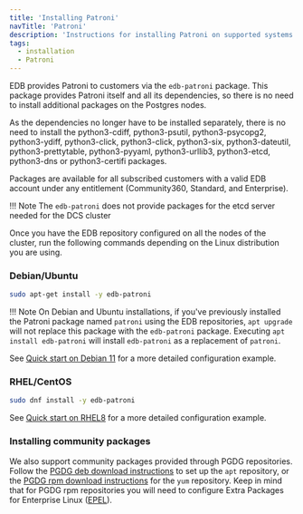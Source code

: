 ```yaml
---
title: 'Installing Patroni'
navTitle: 'Patroni'
description: 'Instructions for installing Patroni on supported systems'
tags:
  - installation
  - Patroni
---
```


EDB provides Patroni to customers via the `edb-patroni` package. This package provides Patroni itself and all its dependencies, so there is no need to install additional packages on the Postgres nodes.

As the dependencies no longer have to be installed separately, there is no need to install the python3-cdiff, python3-psutil, python3-psycopg2, python3-ydiff, python3-click, python3-click, python3-six, python3-dateutil, python3-prettytable, python3-pyyaml, python3-urllib3, python3-etcd, python3-dns or python3-certifi packages.

Packages are available for all subscribed customers with a valid EDB account under any entitlement (Community360, Standard, and Enterprise).

!!! Note
    The `edb-patroni` does not provide packages for the etcd server needed for the DCS cluster

Once you have the EDB repository configured on all the nodes of the cluster, run the following commands depending on the Linux distribution you are using.

### Debian/Ubuntu

```bash
sudo apt-get install -y edb-patroni
```

!!! Note
    On Debian and Ubuntu installations, if you've previously installed the Patroni package named `patroni` using the EDB repositories, `apt upgrade` will not replace this package with the `edb-patroni` package. Executing `apt install edb-patroni` will install `edb-patroni` as a replacement of `patroni`.

See [Quick start on Debian 11](debian11_quick_start/#4-patroni) for a more detailed configuration example.

### RHEL/CentOS

```bash
sudo dnf install -y edb-patroni
```

See [Quick start on RHEL8](rhel8_quick_start/#4-patroni) for a more detailed configuration example.

### Installing community packages

We also support community packages provided through PGDG repositories. Follow the [PGDG deb download instructions](https://www.postgresql.org/download/linux/debian/) to set up the `apt` repository, or the [PGDG rpm download instructions](https://yum.postgresql.org/) for the `yum` repository. Keep in mind that for PGDG rpm repositories you will need to configure Extra Packages for Enterprise Linux ([EPEL](https://fedoraproject.org/wiki/EPEL)).

